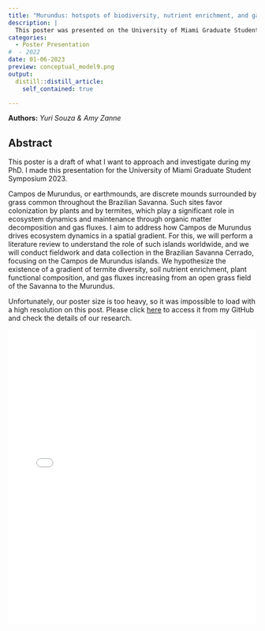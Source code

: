 ```yaml
---
title: "Murundus: hotspots of biodiversity, nutrient enrichment, and gas fluxes through termite activity"
description: |
  This poster was presented on the University of Miami Graduate Student Symposium 2023
categories:
  - Poster Presentation
#  - 2022
date: 01-06-2023
preview: conceptual_model9.png
output:
  distill::distill_article:
    self_contained: true

---
```

**Authors:** *Yuri Souza & Amy Zanne*


## **Abstract**
This poster is a draft of what I want to approach and investigate during my PhD. I made this presentation for the University of Miami Graduate Student Symposium 2023. 

Campos de Murundus, or earthmounds, are discrete mounds surrounded by grass common throughout the Brazilian Savanna. Such sites favor colonization by plants and by termites, which play a significant role in ecosystem dynamics and maintenance through organic matter decomposition and gas fluxes. I aim to address how Campos de Murundus drives ecosystem dynamics in a spatial gradient. For this, we will perform a literature review to understand the role of such islands worldwide, and we will conduct fieldwork and data collection in the Brazilian Savanna Cerrado, focusing on the Campos de Murundus islands. We hypothesize the existence of a gradient of termite diversity, soil nutrient enrichment, plant functional composition, and gas fluxes increasing from an open grass field of the Savanna to the Murundus.


Unfortunately, our poster size is too heavy, so it was impossible to load with a high resolution on this post. Please click [here](https://github.com/souzayuri/betterposter_um_grad_symp_2023/blob/main/Yuri_Souza_PSI_poster.pdf) to access it from my GitHub and check the details of our research.

<embed src="Yuri_Souza_PSI_poster_resized.pdf" type="application/pdf" width="100%" height="600px" />

<!--<embed src="Yuri_Souza_PSI_poster_resized.pdf#toolbar=0&navpanes=0&scrollbar=0" type="application/pdf" width="100%" height="600px" />

<!-- adding share buttons on the right side of the page -->
<!-- AddToAny BEGIN -->

<div class="a2a_kit a2a_kit_size_32 a2a_floating_style a2a_vertical_style" style="right:0px; top:150px; data-a2a-url="https://souzayuri.github.io/" data-a2a-title="Yuri Souza">
<a class="a2a_button_twitter"></a>
</div>
<script>
var a2a_config = a2a_config || {};
a2a_config.onclick = 1;
</script>
<script async src="https://static.addtoany.com/menu/page.js"></script>
<!-- AddToAny END -->
